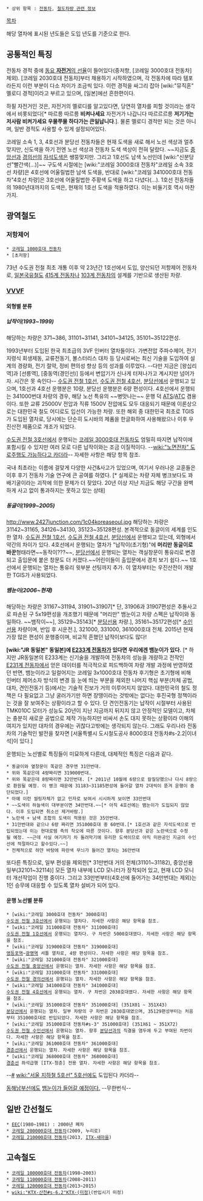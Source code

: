 * 상위 항목 : [[전동차]], [[철도차량 관련 정보]]

[[목차]]

해당 열차에 표시된 년도들은 도입 년도를 기준으로 한다.

== 공통적인 특징 ==
전동차 경적 중에 [http://www.youtube.com/watch?v=D0BRvOmIVi8 동요 '''자전거'''][http://www.youtube.com/watch?v=eNV22f5pTnc 의 선율]이 들어있다(중저항, [코레일 3000호대 전동차] 제외). [코레일 2030호대 전동차]부터 채용하기 시작하였으며, 각 전동차에 따라 템포라든지 이런 부분이 다소 차이가 조금씩 있다. 이런 경적을 싸그리 잡아 [wiki:"뮤직혼" 멜로디 경적]이라고 부르고 있으며, [일본]에선 흔한편이다. 

하필 자전거인 것은, 자전거의 멜로디를 알고있다면, 당연히 열차를 피할 것이라는 생각에서 비롯되었다[* 따르릉 따르릉 '''비켜나세요''' 자전거가 나갑니다 따르르르릉 '''저기가는 저사람 비켜가세요 우물쭈물 하다가는 큰일납니다'''.]. 물론 멜로디 경적만 되는 것은 아니며, 일반 경적도 사용할 수 있게 설정되어있다.

코레일 소속 1, 3, 4호선과 분당선 전동차들은 현재 도색을 새로 해서 노선 색상과 얼추 맞지만, 신도색을 하기 전엔 노선 색상과 전동차 도색 색상이 전혀 달랐다. ~~지금도 [[중앙선]]과 [[경의선]]의 [[자석도색]]은 쌩뚱맞지만. 그리고 1호선도 남색 노선인데 [wiki:"신분당선"빨간색(...)]~~ 구도색 시절에는 [wiki:"코레일 3000호대 전동차"코레일 소속 3호선 차량]은 4호선에 어울릴법한 남색 도색을, 반대로 [wiki:"코레일 341000호대 전동차"4호선 차량]은 3호선에 어울릴법한 주황색 도색을 하고 다녔다(...). 1호선 전동차들의 1980년대까지의 도색은, 현재의 1호선 도색을 적용하였다. 이는 비둘기호 역시 마찬가지.
== 광역철도 ==
=== 저항제어 ===
 * [[코레일 1000호대 전동차]]
 * [초저항]
73년 수도권 전철 최초 개통 이후 약 23년간 1호선에서 도입, 양산되던 저항제어 전동차로, [[일본국유철도]] [[415계 전동차]]나 [[103계 전동차]]의 설계를 기반으로 생산된 차량.

=== [[VVVF]] ===
==== 외형별 분류 ====
===== '''납작이'''(1993~1999) =====
{{{#!html
<object width="425" height="344"><param name="movie" value="http://www.youtube.com/v/e1-lP9lBJyY&hl=ko_KR&fs=1&hd=1"></param><param name="allowFullScreen" value="true"></param><param name="allowscriptaccess" value="always"></param><embed src="http://www.youtube.com/v/e1-lP9lBJyY&hl=ko_KR&fs=1&hd=1" type="application/x-shockwave-flash" allowscriptaccess="always" allowfullscreen="true" width="425" height="344"></embed></object>
}}}

해당하는 차량은 371~386, 31101~31141, 34101~34125, 35101~35122편성.

1993년부터 도입된 한국 최초급의 3VF 인버터 열차들이다. 가변전압 주파수제어, 전기지령식 회생제동, 교류전동기, 볼스터리스 대차 등 당시로써는 최신 기술을 도입하여 설계의 경량화, 전기 절약, 정비 편의성 향상 등의 성과를 이루었다. --다만 지금은 [왕십리역]과 [선릉역], [중동역(경인선)] 등에서 변압기가 신나게 터져나가고 계시지만 넘어가자. 시간은 못 속인다-- [[수도권 전철 1호선]], [[수도권 전철 4호선]], [[분당선]]에서 운행되고 있으며, 1호선과 4호선 운행분은 10량, 분당선 운행분은 6량 편성이다. 4호선에서 운행되는 341000번대 차량의 경우, 해당 노선 특유의 ~~병맛나는~~ 운행 덕 [[ATS]]/[[ATC]] 겸용이다. 또한 교류 25000V 전압과 직류 1500V 전압에도 모두 대응되기 때문에 이론상으로는 대한민국 철도 어디로도 입선이 가능한 차량. 또한 해외 중 대한민국 최초로 TGIS가 도입된 열차로, 당시에는 단순히 도시바의 제품을 한글화하여 사용해왔으나 이후 우진산전 제품으로 개조가 되었다.

[[수도권 전철 3호선]]에서 운행되는 [[코레일 3000호대 전동차]]도 엄밀히 따지면 납작이에 포함시킬 수 있지만 여러 모로 다른 납작이와는 조금 이질적이다. --[[wiki:"노면전차" 도로주행도 가능하다고 카더라]]-- 자세한 사항은 해당 항목 참조.

국내 최초라는 이름에 걸맞게 다양한 사건&사고가 있었으며, 여기서 우러나온 교훈들은 이후 후기 전동차 기술 연구에 큰 공여를 하였다. [* 실제로는 차량 자체 병크보다도 꽈배기굴이라는 괴작에 의한 문제가 더 잦았다. 20년 이상 지난 지금도 해당 구간을 완벽하게 사고 없이 통과하지는 못하고 있는 상태]

===== '''동글이'''(1999~2005) =====
http://www.2427junction.com/1c04koreaseoul.jpg
해당하는 차량은 31142~31165, 34126~34130, 35123~35128편성.
본격적으로 동글이의 세계를 인도한 열차. [[수도권 전철 1호선]], [[수도권 전철 4호선]], [[분당선]]에서 운행되고 있는데, 외형에서 약간의 차이가 있다. 4호선에서 운행되는 열차가 "납작이(초기형)"에 '''머리만 동글이로 바꾼'''형태라면~~동작이???~~, [[분당선]]에서 운행되는 열차는 객실창문이 통유리로 변경되고 출입문에 붙은 창문도 더 커졌다.~~어린이들이 출입문에서 경치 보기 쉽다.~~ 1호선에서 운행되는 열차는 통유리 윗부분 선팅까지 추가. 이 열차부터는 우진산전이 개발한 TGIS가 사용되었다.
===== '''뱀눈이'''(2006~현재) =====
{{{#!html
<object width="425" height="344"><param name="movie" value="http://www.youtube.com/v/rdIse-k2YZg&hl=ko_KR&fs=1&hd=1"></param><param name="allowFullScreen" value="true"></param><param name="allowscriptaccess" value="always"></param><embed src="http://www.youtube.com/v/rdIse-k2YZg&hl=ko_KR&fs=1&hd=1" type="application/x-shockwave-flash" allowscriptaccess="always" allowfullscreen="true" width="425" height="344"></embed></object>
}}}
해당하는 차량은 31167~31194, 31901~31907[* 단, 31906과 31907편성은 추돌사고로 파손된 구 5x19편성을 개조했기 때문에 "머리만" 뱀눈이고 차량 스펙은 납작이와 동일하다. ~~뱀작이~~], 35129~35143[* [[분당선]]용 차량.], 35161~35172편성[* [[수인선]]용 차량이며, 반입 후 시운전.], 321000, 331000, 361000호대 전체. 2015년 현재 가장 많은 편성이 운행중이며, 비교적 흔했던 납작이보다도 많다!

'''[wiki:"JR 동일본" 동일본]에 [[E233계 전동차]]가 있다면 우리에겐 뱀눈이가 있다.''' [*  하지만  JR동일본의 E233계는 신기술을 개발하여 전동차의 성능을 개량하고 전작인 [[E231계 전동차]]에서 얻은 데이터를 적극적으로 피드백하여 차량 개발 과정에 반영하였던 반면, 뱀눈이라고 일컬어지는 코레일 3x1000호대 전동차 후기형은 초기형에 비해 인버터 제어소자 방식의 변경 등 눈에 띄는 부분을 제외한 나머지 핵심 부분(차체 공법, 대차,  견인전동기 등)에서는 기술적 진보가 거의 이루어지지 않았다. 대한민국의 철도 정책은 다 필요없고 그냥 굴러가기만 하면 장땡이라는 것밖에는 없다는 후진국형 정책이라는 것을 잘 보여주는 상황이라고 할 수 있다. 단 견인전동기는 납작이 시절부터 사용된 TMK010C 모터가 성능도 20년이 지난 지금까지 뒤지지 않고 안정적인 모델이고, 차체는 충분히 새로운 공법으로 제작 가능하지만 비싸서 손도 대지 못하는 상황이라 이해의 여지가 있지만 대차의 경우에는 귀찮다고밖에는 생각되지 않는다. 그래도 우리나라 전동차의 기술적인 발전을 찾자면 [서울특별시 도시철도공사 8000호대 전동차#s-2.2|이녀석]이 있다.]

운행되는 노선별로 특징들이 미묘하게 다른데, 대체적인 특징은 다음과 같다.
 * 동글이와 옆창문이 똑같은 경우엔 31만번대.
 * 위와 똑같은데 4량짜리면 319000번대.
 * 위와 똑같은데 8량짜리면 32만번대. [* 2011년 10월에 6량으로 칼질당했으나 다시 8량으로 환원될 예정. 이 병크 때문에 31183~31185편성에 들어갈 열차 2대씩이 뜯겨 운행이 중단되었다.]
 * 아예 이런 씰링자체가 없고 민자로 보여서 시시하게 보이면 33만번대
 * ~~도색이 하늘색이 대부분이면 34만번대.~~[* 아직 4호선에는 뱀눈이가 도입되지 않았다. 이후 도입되면 취소선 제거바람.]
 * 노란색 + 남색 조합의 도색이 적용된 것은 35만번대.
 * 31만번대와 같으나 6량 짜리면 351000호대 중 60번대.[* 1호선과 같은 자석도색으로 반입되었는데 이는 현대로템 측의 착오에 따른 것이다. 향후 분당선과 같은 노란색으로 수정될 예정. ~~근데 사실 여기저기 차 돌려막기에 유리한 도색이므로 아직 미완공인 지금의 수인선에 적절하다고 할수있다.~~]
 * 전체적으로 하얀 바탕에 파란색 무늬가 들어간 열차는 36만번대
또다른 특징으로, 일부 편성을 제외한[* 31만번대 거의 전체(31101~31182), 중앙선용 일부(32101~32114)] 모든 열차 내부에 LCD 모니터가 장착되어 있고, 현재 LCD 모니터 개선작업이 진행 중이다. 그리고 33만번부터(4호선에 들어가는 34만번대는 제외)는 1인 승무에 대응할 수 있도록 열차 설비가 되어 있다. 
==== 운행 노선별 분류 ====
 * [wiki:"코레일 3000호대 전동차" 3000호대]
 [[수도권 전철 3호선]]에서 운행되는 열차다. 자세한 사항은 해당 항목을 참조.
 * [wiki:"코레일 311000호대 전동차" 311000호대]
 [[수도권 전철 1호선]]에서 운행되는 열차다. 구 차번은 5000호대였다. 자세한 사항은 해당 항목을 참조.
 * [wiki:"코레일 319000호대 전동차" 319000호대]
 [[영등포역]]~[[광명역]] 셔틀 열차로, 4량 편성이다. 자세한 사항은 해당 항목을 참조.
 * [wiki:"코레일 321000호대 전동차" 321000호대]
 [[수도권 전철 중앙선]]에서 운행되는 열차. 자세한 사항은 해당 항목을 참조.
 * [wiki:"코레일 331000호대 전동차" 331000호대]
 [[수도권 전철 경의선]]에서 운행되는 열차. 자세한 사항은 해당 항목을 참조.
 * [wiki:"코레일 341000호대 전동차" 341000호대]
 [[수도권 전철 4호선]]에서 운행되는 열차. 구 차번은 2030호대였다. 자세한 사항은 해당 항목을 참조.
 * [wiki:"코레일 351000호대 전동차" 351000호대] (351X01 ~ 351X43)
 [[분당선]]에서 운행되는 열차. 일부 차량의 구 차번은 2030호대였으며, 35129편성부터는 처음부터 351000호대로 반입되었다. 자세한 사항은 해당 항목을 참조.
 * [wiki:"코레일 351000호대 전동차#s-3" 351000호대] (351X61 ~ 351X72)
 [[수도권 전철 수인선]]에서 운행되는 열차. 향후 [[분당선]]과의 직결을 염두에 두고 부여된 차번이다. 자세한 사항은 해당 항목을 참조.
 * [wiki:"코레일 361000호대 전동차" 361000호대]
 [[경춘선]]에서 운행되는 열차. 자세한 사항은 해당 항목을 참조.
 * [wiki:"코레일 368000호대 전동차" 368000호대]
 [[경춘선]] 좌석급행 [ITX-청춘] 전용 열차. 자세한 사항은 해당 항목을 참조.

--[http://gall.dcinside.com/list.php?id=train&no=325815 #] [[wiki:"서울 지하철 5호선" 5호선]]에도 도입된다 카더라--

[[동해남부선]]에도 [http://gall.dcinside.com/board/view/?id=train&no=524846&page=3 뱀눈이가 들어갈 예정이다.] --무한번식--

== 일반 간선철도 ==
 * [[EEC]](1980~1981) : 2000년 폐차
 * [[TEC|코레일 200000호대 전동차]](2009, 누리로)
 * [[코레일 210000호대 전동차]](2013, [[ITX-새마을]])

== 고속철도 ==
 * [[KTX-1|코레일 100000호대 전동차]](1998~2003)
 * [[KTX-산천|코레일 110000호대 전동차]](2008~2011)
 * [[KTX-호남|코레일 120000호대 전동차]](2013~2015)
 * [[wiki:"KTX-산천#s-6.2"KTX-(미정)]](반입시기 미정)
